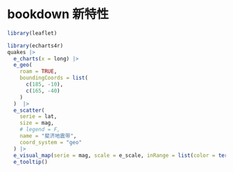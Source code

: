 # bookdown 新特性 {#chap-bookdown-feature}

```r
library(leaflet)

library(echarts4r)
quakes |> 
  e_charts(x = long) |> 
  e_geo(
    roam = TRUE,
    boundingCoords = list(
      c(185, -10),
      c(165, -40)
    )
  )  |>  
  e_scatter(
    serie = lat, 
    size = mag, 
    # legend = F,
    name = "斐济地震带",
    coord_system = "geo"
  ) |> 
  e_visual_map(serie = mag, scale = e_scale, inRange = list(color = terrain.colors(10))) |> 
  e_tooltip()
```

